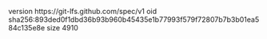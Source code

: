 version https://git-lfs.github.com/spec/v1
oid sha256:893ded0f1dbd36b93b960b45435e1b77993f579f72807b7b3b01ea584c135e8e
size 4910
